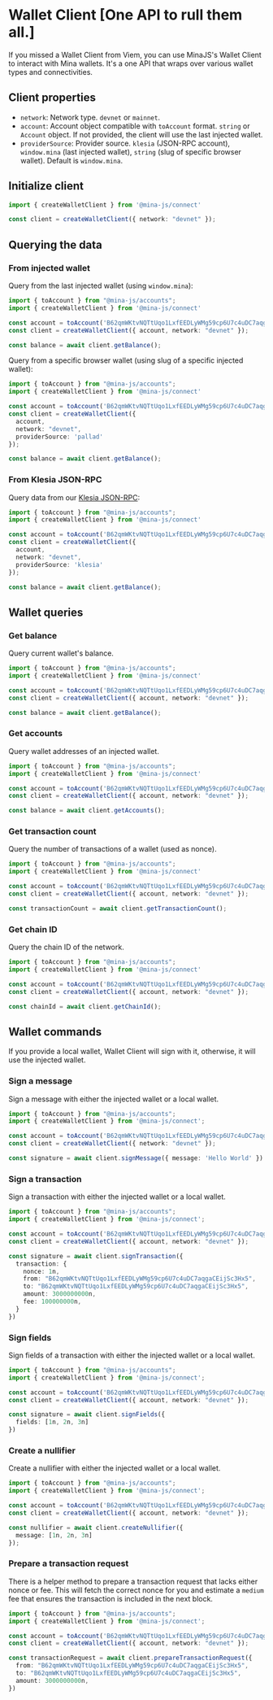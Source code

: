 # Wallet Client [One API to rull them all.]

If you missed a Wallet Client from Viem, you can use MinaJS's Wallet Client to interact with Mina wallets. It's a one API that wraps over various wallet types and connectivities.

## Client properties

- `network`: Network type. `devnet` or `mainnet`.
- `account`: Account object compatible with `toAccount` format. `string` or `Account` object. If not provided, the client will use the last injected wallet.
- `providerSource`: Provider source. `klesia` (JSON-RPC account), `window.mina` (last injected wallet), `string` (slug of specific browser wallet). Default is `window.mina`.

## Initialize client

```ts twoslash
import { createWalletClient } from '@mina-js/connect'

const client = createWalletClient({ network: "devnet" });
```

## Querying the data

### From injected wallet

Query from the last injected wallet (using `window.mina`):

```ts twoslash
import { toAccount } from "@mina-js/accounts";
import { createWalletClient } from '@mina-js/connect'

const account = toAccount('B62qmWKtvNQTtUqo1LxfEEDLyWMg59cp6U7c4uDC7aqgaCEijSc3Hx5');
const client = createWalletClient({ account, network: "devnet" });

const balance = await client.getBalance();
```

Query from a specific browser wallet (using slug of a specific injected wallet):

```ts twoslash
import { toAccount } from "@mina-js/accounts";
import { createWalletClient } from '@mina-js/connect'

const account = toAccount('B62qmWKtvNQTtUqo1LxfEEDLyWMg59cp6U7c4uDC7aqgaCEijSc3Hx5');
const client = createWalletClient({
  account,
  network: "devnet",
  providerSource: 'pallad'
});

const balance = await client.getBalance();
```

### From Klesia JSON-RPC

Query data from our [Klesia JSON-RPC](/klesia):

```ts twoslash
import { toAccount } from "@mina-js/accounts";
import { createWalletClient } from '@mina-js/connect'

const account = toAccount('B62qmWKtvNQTtUqo1LxfEEDLyWMg59cp6U7c4uDC7aqgaCEijSc3Hx5');
const client = createWalletClient({
  account,
  network: "devnet",
  providerSource: 'klesia'
});

const balance = await client.getBalance();
```

## Wallet queries

### Get balance

Query current wallet's balance.

```ts twoslash
import { toAccount } from "@mina-js/accounts";
import { createWalletClient } from '@mina-js/connect'

const account = toAccount('B62qmWKtvNQTtUqo1LxfEEDLyWMg59cp6U7c4uDC7aqgaCEijSc3Hx5');
const client = createWalletClient({ account, network: "devnet" });

const balance = await client.getBalance();
```

### Get accounts

Query wallet addresses of an injected wallet.

```ts twoslash
import { toAccount } from "@mina-js/accounts";
import { createWalletClient } from '@mina-js/connect'

const account = toAccount('B62qmWKtvNQTtUqo1LxfEEDLyWMg59cp6U7c4uDC7aqgaCEijSc3Hx5');
const client = createWalletClient({ account, network: "devnet" });

const balance = await client.getAccounts();
```

### Get transaction count

Query the number of transactions of a wallet (used as nonce).

```ts twoslash
import { toAccount } from "@mina-js/accounts";
import { createWalletClient } from '@mina-js/connect'

const account = toAccount('B62qmWKtvNQTtUqo1LxfEEDLyWMg59cp6U7c4uDC7aqgaCEijSc3Hx5');
const client = createWalletClient({ account, network: "devnet" });

const transactionCount = await client.getTransactionCount();
```

### Get chain ID

Query the chain ID of the network.

```ts twoslash
import { toAccount } from "@mina-js/accounts";
import { createWalletClient } from '@mina-js/connect'

const account = toAccount('B62qmWKtvNQTtUqo1LxfEEDLyWMg59cp6U7c4uDC7aqgaCEijSc3Hx5');
const client = createWalletClient({ account, network: "devnet" });

const chainId = await client.getChainId();
```

## Wallet commands

If you provide a local wallet, Wallet Client will sign with it, otherwise, it will use the injected wallet.

### Sign a message

Sign a message with either the injected wallet or a local wallet.

```ts twoslash
import { toAccount } from "@mina-js/accounts";
import { createWalletClient } from '@mina-js/connect';

const account = toAccount('B62qmWKtvNQTtUqo1LxfEEDLyWMg59cp6U7c4uDC7aqgaCEijSc3Hx5');
const client = createWalletClient({ network: "devnet" });

const signature = await client.signMessage({ message: 'Hello World' })
```

### Sign a transaction

Sign a transaction with either the injected wallet or a local wallet.

```ts twoslash
import { toAccount } from "@mina-js/accounts";
import { createWalletClient } from '@mina-js/connect';

const account = toAccount('B62qmWKtvNQTtUqo1LxfEEDLyWMg59cp6U7c4uDC7aqgaCEijSc3Hx5');
const client = createWalletClient({ account, network: "devnet" });

const signature = await client.signTransaction({
  transaction: {
  	nonce: 1n,
  	from: "B62qmWKtvNQTtUqo1LxfEEDLyWMg59cp6U7c4uDC7aqgaCEijSc3Hx5",
  	to: "B62qmWKtvNQTtUqo1LxfEEDLyWMg59cp6U7c4uDC7aqgaCEijSc3Hx5",
  	amount: 3000000000n,
  	fee: 100000000n,
  }
})
```

### Sign fields

Sign fields of a transaction with either the injected wallet or a local wallet.

```ts twoslash
import { toAccount } from "@mina-js/accounts";
import { createWalletClient } from '@mina-js/connect';

const account = toAccount('B62qmWKtvNQTtUqo1LxfEEDLyWMg59cp6U7c4uDC7aqgaCEijSc3Hx5');
const client = createWalletClient({ account, network: "devnet" });

const signature = await client.signFields({
  fields: [1n, 2n, 3n]
})
```

### Create a nullifier

Create a nullifier with either the injected wallet or a local wallet.

```ts twoslash
import { toAccount } from "@mina-js/accounts";
import { createWalletClient } from '@mina-js/connect';

const account = toAccount('B62qmWKtvNQTtUqo1LxfEEDLyWMg59cp6U7c4uDC7aqgaCEijSc3Hx5');
const client = createWalletClient({ account, network: "devnet" });

const nullifier = await client.createNullifier({
  message: [1n, 2n, 3n]
});
```

### Prepare a transaction request

There is a helper method to prepare a transaction request that lacks either nonce or fee. This will fetch the correct nonce for you and estimate a `medium` fee that ensures the transaction is included in the next block.

```ts twoslash
import { toAccount } from "@mina-js/accounts";
import { createWalletClient } from '@mina-js/connect';

const account = toAccount('B62qmWKtvNQTtUqo1LxfEEDLyWMg59cp6U7c4uDC7aqgaCEijSc3Hx5');
const client = createWalletClient({ account, network: "devnet" });

const transactionRequest = await client.prepareTransactionRequest({
  from: "B62qmWKtvNQTtUqo1LxfEEDLyWMg59cp6U7c4uDC7aqgaCEijSc3Hx5",
  to: "B62qmWKtvNQTtUqo1LxfEEDLyWMg59cp6U7c4uDC7aqgaCEijSc3Hx5",
  amount: 3000000000n,
})
```
